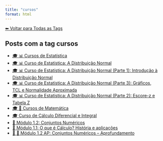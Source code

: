 ```yaml
---
title: "cursos"
format: html
---
```


[⬅ Voltar para Todas as Tags](../tags.qmd)

## Posts com a tag **cursos**

- [🎓 📊 Cursos de Estatística](/posts/cursos/estatistica/index.html)
- [🎓 📊 Curso de Estatística: A Distribuição Normal](/posts/cursos/estatistica/distribuicao_normal/index.html)
- [🎓 📊 Curso de Estatística: A Distribuição Normal (Parte 1): Introdução à Distribuição Normal](/posts/cursos/estatistica/distribuicao_normal/parte-1/distribuicao-normal.html)
- [🎓 📊 Curso de Estatística: A Distribuição Normal (Parte 3): Gráficos, TCL e Normalidade Aproximada](/posts/cursos/estatistica/distribuicao_normal/parte-3/distribuicao-normal-parte3.html)
- [🎓 📊 Curso de Estatística: A Distribuição Normal (Parte 2): Escore-z e Tabela Z](/posts/cursos/estatistica/distribuicao_normal/parte-2/distribuicao-normal-parte2.html)
- [🎓 🧮 Cursos de Matemática](/posts/cursos/matematica/index.html)
- [🎓 Curso de Cálculo Diferencial e Integral](/posts/cursos/matematica/calculo/index.html)
- [🔢 Módulo 1.2: Conjuntos Numéricos](/posts/cursos/matematica/calculo/modulo-1/1.2-conjuntos.html)
- [🧠 Módulo 1.1: O que é Cálculo? História e aplicações](/posts/cursos/matematica/calculo/modulo-1/1.1-introducao.html)
- [🧠 🔢 Módulo 1.2 AP: Conjuntos Numéricos -- Aprofundamento](/posts/cursos/matematica/calculo/modulo-1/1.2-conjuntos-ap.html)
